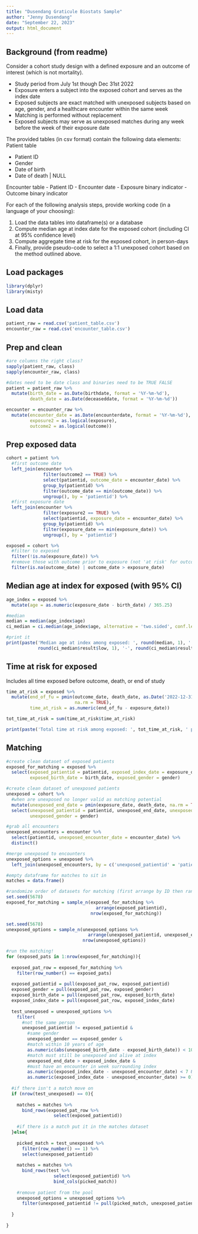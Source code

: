 ```yaml
---
title: "Dusendang Graticule Biostats Sample"
author: "Jenny Dusendang"
date: "September 22, 2023"
output: html_document
---
```


## Background (from readme)

Consider a cohort study design with a defined exposure and an outcome of interest (which is not 
mortality).

- Study period from July 1st though Dec 31st 2022
- Exposure enters a subject into the exposed cohort and serves as the index date
- Exposed subjects are exact matched with unexposed subjects based on age, gender, and a healthcare 
encounter within the same week
- Matching is performed without replacement
- Exposed subjects may serve as unexposed matches during any week before the week of their exposure 
date

The provided tables (in csv format) contain the following data elements:
Patient table

- Patient ID
- Gender
- Date of birth
- Date of death | NULL

Encounter table
- Patient ID
- Encounter date
- Exposure binary indicator
- Outcome binary indicator

For each of the following analysis steps, provide working code (in a language of your choosing):

1. Load the data tables into dataframe(s) or a database
2. Compute median age at index date for the exposed cohort (including CI at 95% confidence level)
3. Compute aggregate time at risk for the exposed cohort, in person-days
4. Finally, provide pseudo-code to select a 1:1 unexposed cohort based on the method outlined above.


## Load packages
```r

library(dplyr)
library(misty)

```


## Load data 
```r

patient_raw = read.csv('patient_table.csv')
encounter_raw = read.csv('encounter_table.csv')

```


## Prep and clean 
```r

#are columns the right class? 
sapply(patient_raw, class)
sapply(encounter_raw, class)

#dates need to be date class and binaries need to be TRUE FALSE
patient = patient_raw %>%
  mutate(birth_date = as.Date(birthdate, format = '%Y-%m-%d'),
         death_date = as.Date(deceaseddate, format = '%Y-%m-%d'))

encounter = encounter_raw %>%
  mutate(encounter_date = as.Date(encounterdate, format = '%Y-%m-%d'),
         exposure2 = as.logical(exposure),
         outcome2 = as.logical(outcome))

```


## Prep exposed data 
```r

cohort = patient %>%
  #first outcome date
  left_join(encounter %>%
              filter(outcome2 == TRUE) %>%
              select(patientid, outcome_date = encounter_date) %>%
              group_by(patientid) %>%
              filter(outcome_date == min(outcome_date)) %>%
              ungroup(), by = 'patientid') %>%
  #first exposure date
  left_join(encounter %>%
              filter(exposure2 == TRUE) %>%
              select(patientid, exposure_date = encounter_date) %>%
              group_by(patientid) %>%
              filter(exposure_date == min(exposure_date)) %>%
              ungroup(), by = 'patientid')

exposed = cohort %>%
  #filter to exposed 
  filter(!is.na(exposure_date)) %>%
  #remove those with outcome prior to exposure (not 'at risk' for outcome)
  filter(is.na(outcome_date) | outcome_date > exposure_date)

```


## Median age at index for exposed (with 95% CI)
```r

age_index = exposed %>%
  mutate(age = as.numeric(exposure_date - birth_date) / 365.25)

#median 
median = median(age_index$age)
ci_median = ci.median(age_index$age, alternative = 'two.sided', conf.level = 0.95)

#print it 
print(paste('Median age at index among exposed: ', round(median, 1), ' years (95% CI: ', 
            round(ci_median$result$low, 1), '-', round(ci_median$result$upp, 1), ')', sep = ''))

```


## Time at risk for exposed 
Includes all time exposed before outcome, death, or end of study 
```r

time_at_risk = exposed %>%
  mutate(end_of_fu = pmin(outcome_date, death_date, as.Date('2022-12-31', format = '%Y-%m-%d'), 
                          na.rm = TRUE),
         time_at_risk = as.numeric(end_of_fu - exposure_date)) 

tot_time_at_risk = sum(time_at_risk$time_at_risk)

print(paste('Total time at risk among exposed: ', tot_time_at_risk, ' person-days', sep = ''))

```


## Matching 
```r

#create clean dataset of exposed patients
exposed_for_matching = exposed %>%
  select(exposed_patientid = patientid, exposed_index_date = exposure_date, 
         exposed_birth_date = birth_date, exposed_gender = gender)

#create clean dataset of unexposed patients 
unexposed = cohort %>%
  #when are unexposed no longer valid as matching potential 
  mutate(unexposed_end_date = pmin(exposure_date, death_date, na.rm = TRUE)) %>%
  select(unexposed_patientid = patientid, unexposed_end_date, unexposed_birth_date = birth_date,
         unexposed_gender = gender)

#grab all encounters 
unexposed_encounters = encounter %>%
  select(patientid, unexposed_encounter_date = encounter_date) %>%
  distinct()

#merge unexposed to encounters 
unexposed_options = unexposed %>%
  left_join(unexposed_encounters, by = c('unexposed_patientid' = 'patientid'))

#empty dataframe for matches to sit in
matches = data.frame()

#randomize order of datasets for matching (first arrange by ID then randomize) 
set.seed(5678)
exposed_for_matching = sample_n(exposed_for_matching %>% 
                                  arrange(exposed_patientid), 
                                nrow(exposed_for_matching))

set.seed(5678)
unexposed_options = sample_n(unexposed_options %>% 
                               arrange(unexposed_patientid, unexposed_encounter_date), 
                             nrow(unexposed_options))

#run the matching!
for (exposed_pats in 1:nrow(exposed_for_matching)){
  
  exposed_pat_row = exposed_for_matching %>%
    filter(row_number() == exposed_pats)
  
  exposed_patientid = pull(exposed_pat_row, exposed_patientid)
  exposed_gender = pull(exposed_pat_row, exposed_gender)
  exposed_birth_date = pull(exposed_pat_row, exposed_birth_date)
  exposed_index_date = pull(exposed_pat_row, exposed_index_date)
  
  test_unexposed = unexposed_options %>%
    filter(
      #not the same person 
      unexposed_patientid != exposed_patientid &
        #same gender
        unexposed_gender == exposed_gender & 
        #match within 10 years of age
        as.numeric(abs(unexposed_birth_date - exposed_birth_date)) < 10 * 365.25 &
        #match must still be unexposed and alive at index
        unexposed_end_date > exposed_index_date &
        #must have an encounter in week surrounding index
        as.numeric(exposed_index_date - unexposed_encounter_date) < 7 &
        as.numeric(exposed_index_date - unexposed_encounter_date) >= 0) 
  
  #if there isn't a match move on 
  if (nrow(test_unexposed) == 0){
    
    matches = matches %>%
      bind_rows(exposed_pat_row %>%
                  select(exposed_patientid))
  
    #if there is a match put it in the matches dataset   
  }else{
    
    picked_match = test_unexposed %>%
      filter(row_number() == 1) %>%
      select(unexposed_patientid)
    
    matches = matches %>%
      bind_rows(test %>% 
                  select(exposed_patientid) %>%
                  bind_cols(picked_match))
    
    #remove patient from the pool
    unexposed_options = unexposed_options %>%
      filter(unexposed_patientid != pull(picked_match, unexposed_patientid))
    
  }
  
}

```




